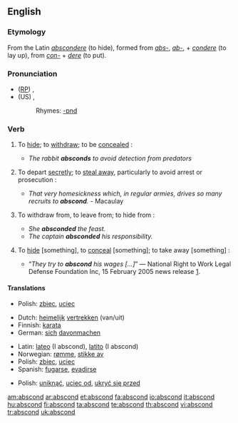 ==English==

===Etymology===
From the Latin ''[[abscondere]]'' (to hide), formed from ''[[abs-]]'', ''[[ab-]]'', + ''[[condere]]'' (to lay up), from ''[[con-]]'' + ''[[dere]]'' (to put).

===Pronunciation===
* ([[RP]]) {{IPA|/əbˈskɒnd/}}, {{SAMPA|/@b"skQnd/}}
* (US) {{enPR|ăb-skŏnd'}}, {{SAMPA|/@b"skQnd/}}
*: Rhymes: [[Rhymes:English:-ɒnd|-ɒnd]]

===Verb===
{{en-verb}}

# {{intransitive}} To [[hide]]; to [[withdraw]]; to be [[concealed]] :
#* ''The rabbit '''''absconds''''' to avoid detection from predators''
# {{intransitive}} To depart [[secretly]]; to [[steal away]], particularly to avoid arrest or prosecution :
#* ''That very homesickness which, in regular armies, drives so many recruits to '''abscond'''.'' - Macaulay
# {{intransitive}} To withdraw from, to leave from; to hide from :
#* ''She '''absconded''' the feast.''
#* ''The captain '''absconded''' his responsibility.''
# {{transitive}} {{obsolete}} To [[hide]] [something], to [[conceal]] [something]; to take away [something] :
#* “''They try to '''abscond''' his wages [...]''” &mdash; National Right to Work Legal Defense Foundation Inc, 15 February 2005 news release [http://nrtw.org/b/nr_379.php].

====Translations====
{{trans-top|to hide}}
{{trans-mid}}
* Polish: [[zbiec]], [[uciec]]
{{trans-bottom}}
 
{{trans-top|to depart secretely}}
* Dutch: [[heimelijk]] [[vertrekken]] (van/uit)
* Finnish: [[karata]]
* German: [[sich]] [[davonmachen]]
{{trans-mid}}
* Latin: [[lateo]] (I abscond), [[latito]] (I abscond)
* Norwegian: [[rømme]], [[stikke av]]
* Polish: [[zbiec]], [[uciec]] 
* Spanish: [[fugarse]], [[evadirse]]
{{trans-bottom}}

{{trans-top|to withdraw from}}
{{trans-mid}}
* Polish: [[uniknąć]], [[uciec od]], [[ukryć się przed]]
{{trans-bottom}}

[[am:abscond]]
[[ar:abscond]]
[[et:abscond]]
[[fa:abscond]]
[[io:abscond]]
[[it:abscond]]
[[hu:abscond]]
[[fi:abscond]]
[[ta:abscond]]
[[te:abscond]]
[[th:abscond]]
[[vi:abscond]]
[[tr:abscond]]
[[uk:abscond]]